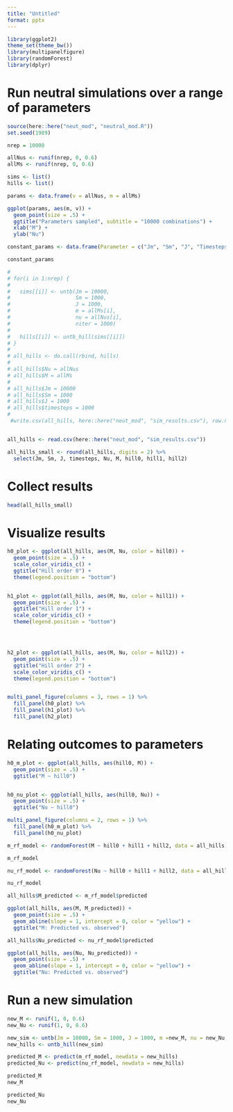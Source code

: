```yaml
---
title: "Untitled"
format: pptx
---
```

```r
library(ggplot2)
theme_set(theme_bw())
library(multipanelfigure)
library(randomForest)
library(dplyr)
```

# Run neutral simulations over a range of parameters

```r
source(here::here("neut_mod", "neutral_mod.R"))
set.seed(1989)

nrep = 10000

allNus <- runif(nrep, 0, 0.6)
allMs <- runif(nrep, 0, 0.6)

sims <- list()
hills <- list()

```

```r

params <- data.frame(v = allNus, m = allMs)

ggplot(params, aes(m, v)) +
  geom_point(size = .5) +
  ggtitle("Parameters sampled", subtitle = "10000 combinations") +
  xlab("M") +
  ylab("Nu")

constant_params <- data.frame(Parameter = c("Jm", "Sm", "J", "Timesteps"), Value = c(10000, 1000, 1000, 1000))

constant_params
```

```r
# 
# for(i in 1:nrep) {
# 
#   sims[[i]] <- untb(Jm = 10000,
#                     Sm = 1000,
#                     J = 1000,
#                     m = allMs[i],
#                     nu = allNus[i],
#                     niter = 1000)
# 
#   hills[[i]] <- untb_hill(sims[[i]])
# }
# 
# all_hills <- do.call(rbind, hills)
# 
# all_hills$Nu = allNus
# all_hills$M = allMs
# 
# all_hills$Jm = 10000
# all_hills$Sm = 1000
# all_hills$J = 1000
# all_hills$timesteps = 1000
# 
 #write.csv(all_hills, here::here("neut_mod", "sim_results.csv"), row.names = F)


all_hills <- read.csv(here::here("neut_mod", "sim_results.csv"))

all_hills_small <- round(all_hills, digits = 2) %>%
  select(Jm, Sm, J, timesteps, Nu, M, hill0, hill1, hill2)
```

# Collect results

```r

head(all_hills_small)
```

# Visualize results

```r


h0_plot <- ggplot(all_hills, aes(M, Nu, color = hill0)) +
  geom_point(size = .5) +
  scale_color_viridis_c() +
  ggtitle("Hill order 0") +
  theme(legend.position = "bottom")


h1_plot <- ggplot(all_hills, aes(M, Nu, color = hill1)) +
  geom_point(size = .5) + 
  ggtitle("Hill order 1") +
  scale_color_viridis_c() +
  theme(legend.position = "bottom")




h2_plot <- ggplot(all_hills, aes(M, Nu, color = hill2)) +
  geom_point(size = .5) + 
  ggtitle("Hill order 2") +
  scale_color_viridis_c() +
  theme(legend.position = "bottom")


multi_panel_figure(columns = 3, rows = 1) %>%
  fill_panel(h0_plot) %>%
  fill_panel(h1_plot) %>%
  fill_panel(h2_plot)
```

# Relating outcomes to parameters

```r

h0_m_plot <- ggplot(all_hills, aes(hill0, M)) +
  geom_point(size = .5) +
  ggtitle("M ~ hill0")


h0_nu_plot <- ggplot(all_hills, aes(hill0, Nu)) +
  geom_point(size = .5) +
  ggtitle("Nu ~ hill0")

multi_panel_figure(columns = 2, rows = 1) %>%
  fill_panel(h0_m_plot) %>%
  fill_panel(h0_nu_plot)

```


```r

m_rf_model <- randomForest(M ~ hill0 + hill1 + hill2, data = all_hills)

m_rf_model

```


```r

nu_rf_model <- randomForest(Nu ~ hill0 + hill1 + hill2, data = all_hills)

nu_rf_model

```


```r

all_hills$M_predicted <- m_rf_model$predicted

ggplot(all_hills, aes(M, M_predicted)) +
  geom_point(size = .5) +
  geom_abline(slope = 1, intercept = 0, color = "yellow") +
  ggtitle("M: Predicted vs. observed")


```



```r

all_hills$Nu_predicted <- nu_rf_model$predicted

ggplot(all_hills, aes(Nu, Nu_predicted)) +
  geom_point(size = .5) +
  geom_abline(slope = 1, intercept = 0, color = "yellow") +
  ggtitle("Nu: Predicted vs. observed")


```

# Run a new simulation

```r

new_M <- runif(1, 0, 0.6)
new_Nu <- runif(1, 0, 0.6)

new_sim <- untb(Jm = 10000, Sm = 1000, J = 1000, m =new_M, nu = new_Nu, niter = 1000)
new_hills <- untb_hill(new_sim)

predicted_M <- predict(m_rf_model, newdata = new_hills)
predicted_Nu <- predict(nu_rf_model, newdata = new_hills)

predicted_M
new_M

predicted_Nu
new_Nu

```